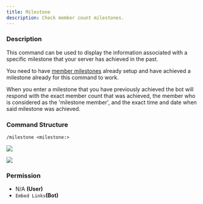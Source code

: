 ```yaml
---
title: Milestone
description: Check member count milestones.
---
```


### Description

This command can be used to display the information associated with a specific milestone that your server has achieved in the past.

You need to have [member milestones](../guides/automatically-controlled-member-milestones.md) already setup and have achieved a milestone already for this command to work.

When you enter a milestone that you have previously achieved the bot will respond with the exact member count that was achieved, the member who is considered as the 'milestone member', and the exact time and date when said milestone was achieved.

### Command Structure

```
/milestone <milestone:>
```

![](https://i.imgur.com/zdFbk8g.png)

![](https://i.imgur.com/2OJwsei.png)

### **Permission**

* N/A **(User)**
* `Embed Links`**(Bot)**

